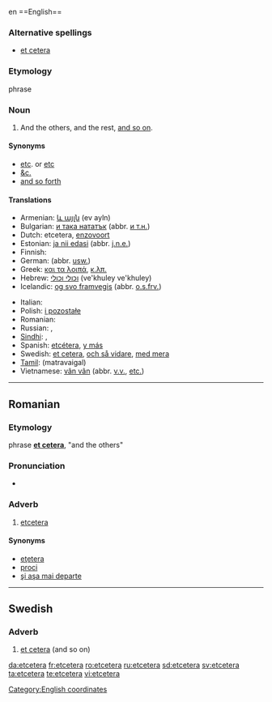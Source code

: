 en ==English==

===Alternative spellings===
* [[et cetera]]

===Etymology===
{{etyl|la|en}} phrase {{term|et cetera||lang=la|and the others}}

===Noun===
{{infl|en|noun}}

# And the others, and the rest, [[and so on]].

====Synonyms====
*[[etc]]. or [[etc]]
*[[&c.]]
* [[and so forth]]

====Translations====
{{trans-top|and so on}}
* Armenian: [[և այլն]] (ev ayln)
* Bulgarian: [[и така нататък]] (abbr. [[и т.н.]])
* Dutch: etcetera, [[enzovoort]]
* Estonian: [[ja nii edasi]] (abbr. [[j.n.e.]])
* Finnish: {{t-|fi|ja niin edelleen}}
* German: {{t+|de|und so weiter}} (abbr. [[usw.]])
* Greek: [[και τα λοιπά]], [[κ.λπ.]]
* Hebrew: [[וכולי וכולי]] (ve'khuley ve'khuley)
* Icelandic: [[og svo framvegis]] (abbr. [[o.s.frv.]])
{{trans-mid}}
* Italian: {{t+|it|eccetera}}
* Polish: [[i pozostałe]]
* Romanian: {{t+|ro|etcetera}}
* Russian: {{t-|ru|и так далее|sc=Cyrl}}, {{t+|ru|и т. д.|sc=Cyrl}}
* [[Sindhi]]: {{sd-Arab|[[وغيره]]}}, {{sd-Arab|[[۽ ٻيا]]}}
* Spanish: [[etcétera]], [[y más]]
* Swedish: [[et cetera]], [[och så vidare]], [[med mera]]
* [[Tamil]]: (matravaigal)
* Vietnamese: [[vân vân]] (abbr. [[v.v.]], [[etc.]])
{{trans-bottom}}
[[Category:English coordinates]]
----

==Romanian==

===Etymology===
{{etyl|la|ro}} phrase '''[[et cetera]]''', "and the others"

===Pronunciation===
* {{IPA|[et'ʧe.te.ɾa]|lang=ro}}

===Adverb===
{{ro-adv}}

# [[#English|etcetera]]

====Synonyms====
* [[eţetera]] {{i|alternative spelling}}
* [[proci]]
* [[şi aşa mai departe]]

----

==Swedish==

===Adverb===
{{sv-adv|-}}

# [[et cetera]] (and so on)

[[da:etcetera]]
[[fr:etcetera]]
[[ro:etcetera]]
[[ru:etcetera]]
[[sd:etcetera]]
[[sv:etcetera]]
[[ta:etcetera]]
[[te:etcetera]]
[[vi:etcetera]]